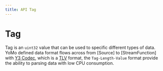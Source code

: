 ```yaml
---
title: API Tag
---
```


# Tag

Tag is an `uint32` value that can be used to specific different types of data.
YoMo defined data format flows across from [Source] to [StreamFunction] with [Y3 Codec](https://github.com/yomorun/y3), 
which is a [TLV](https://en.wikipedia.org/wiki/Type-length-value) format, 
the `Tag-Length-Value` format provide the ability to parsing data with low CPU consumption.
